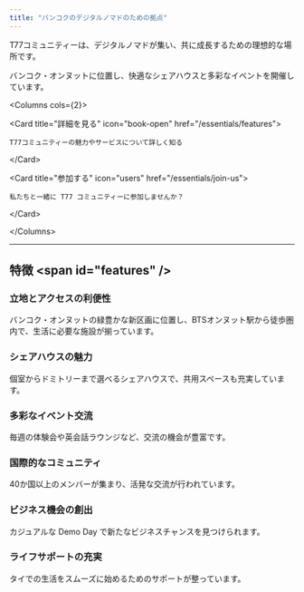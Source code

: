 ```yaml
---
title: "バンコクのデジタルノマドのための拠点"
---
```


T77コミュニティーは、デジタルノマドが集い、共に成長するための理想的な場所です。  

バンコク・オンヌットに位置し、快適なシェアハウスと多彩なイベントを開催しています。

\<Columns cols={2}\>

  \<Card title="詳細を見る" icon="book-open" href="/essentials/features"\>

    T77コミュニティーの魅力やサービスについて詳しく知る

  \</Card\>

  \<Card title="参加する" icon="users" href="/essentials/join-us"\>

    私たちと一緒に T77 コミュニティーに参加しませんか？

  \</Card\>

\</Columns\>

---

## 特徴 \<span id="features" /\>

### 立地とアクセスの利便性

バンコク・オンヌットの緑豊かな新区画に位置し、BTSオンヌット駅から徒歩圏内で、生活に必要な施設が揃っています。

### シェアハウスの魅力

個室からドミトリーまで選べるシェアハウスで、共用スペースも充実しています。

### 多彩なイベント交流

毎週の体験会や英会話ラウンジなど、交流の機会が豊富です。

### 国際的なコミュニティ

40か国以上のメンバーが集まり、活発な交流が行われています。

### ビジネス機会の創出

カジュアルな Demo Day で新たなビジネスチャンスを見つけられます。

### ライフサポートの充実

タイでの生活をスムーズに始めるためのサポートが整っています。